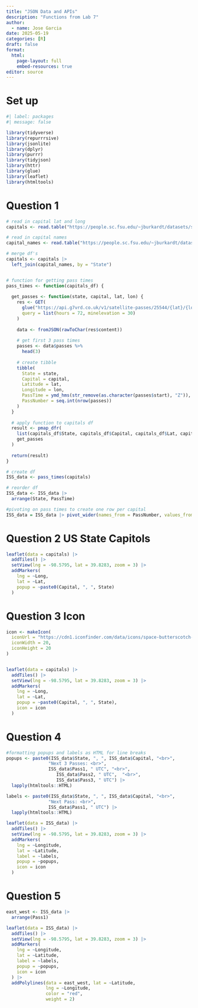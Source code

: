 ```yaml
---
title: "JSON Data and APIs"
description: "Functions from Lab 7"
author:
  - name: Jose Garcia
date: 2025-05-19
categories: [R]
draft: false
format:
  html:
    page-layout: full
    embed-resources: true
editor: source
---
```


# Set up

```r
#| label: packages
#| message: false

library(tidyverse)
library(repurrrsive)
library(jsonlite)
library(dplyr)
library(purrr)
library(tidyjson)
library(httr)
library(glue)
library(leaflet)
library(htmltools)
```

# Question 1

```r
# read in capital lat and long
capitals <- read.table("https://people.sc.fsu.edu/~jburkardt/datasets/states/state_capitals_ll.txt", col.names = c("State", "Lat", "Long"))

# read in capital names
capital_names <- read.table("https://people.sc.fsu.edu/~jburkardt/datasets/states/state_capitals_name.txt", col.names = c("State", "Capital"))

# merge df's
capitals <- capitals |>
  left_join(capital_names, by = "State")


# function for getting pass times
pass_times <- function(capitals_df) {
  
  get_passes <- function(state, capital, lat, lon) {
    res <- GET(
      glue("https://api.g7vrd.co.uk/v1/satellite-passes/25544/{lat}/{lon}.json"),
      query = list(hours = 72, minelevation = 30)
    )
    
    data <- fromJSON(rawToChar(res$content))
    
    # get first 3 pass times
    passes <- data$passes %>%
      head(3)
    
    # create tibble 
    tibble(
      State = state,
      Capital = capital,
      Latitude = lat,
      Longitude = lon,
      PassTime = ymd_hms(str_remove(as.character(passes$start), "Z")),
      PassNumber = seq.int(nrow(passes))
    )
  }
  
  # apply function to capitals df
  result <- pmap_dfr(
    list(capitals_df$State, capitals_df$Capital, capitals_df$Lat, capitals_df$Long),
    get_passes
  )
  
  return(result)
}

# create df
ISS_data <- pass_times(capitals)

# reorder df
ISS_data <- ISS_data |>
  arrange(State, PassTime)

#pivoting on pass times to create one row per capital
ISS_data = ISS_data |> pivot_wider(names_from = PassNumber, values_from = PassTime, names_prefix = "Pass")
```

# Question 2 US State Capitols

```r
leaflet(data = capitals) |>
  addTiles() |>
  setView(lng = -98.5795, lat = 39.8283, zoom = 3) |>
  addMarkers(
    lng = ~Long,
    lat = ~Lat,
    popup = ~paste0(Capital, ", ", State)
  )
```

# Question 3 Icon

```r
icon <- makeIcon(
  iconUrl = "https://cdn1.iconfinder.com/data/icons/space-butterscotch-vol-2/256/Orbital_Station-1024.png",
  iconWidth = 20,
  iconHeight = 20
)


leaflet(data = capitals) |>
  addTiles() |>
  setView(lng = -98.5795, lat = 39.8283, zoom = 3) |>
  addMarkers(
    lng = ~Long,
    lat = ~Lat,
    popup = ~paste0(Capital, ", ", State),
    icon = icon
  )
```

# Question 4

```r

#formatting popups and labels as HTML for line breaks
popups <- paste0(ISS_data$State, ", ", ISS_data$Capital, "<br>",
                "Next 3 Passes: <br>",
                ISS_data$Pass1, " UTC", "<br>",
                   ISS_data$Pass2, " UTC",  "<br>",
                   ISS_data$Pass3, " UTC") |>
  lapply(htmltools::HTML)

labels <- paste0(ISS_data$State, ", ", ISS_data$Capital, "<br>",
                "Next Pass: <br>",
                ISS_data$Pass1, " UTC") |>
  lapply(htmltools::HTML)

leaflet(data = ISS_data) |>
  addTiles() |>
  setView(lng = -98.5795, lat = 39.8283, zoom = 3) |>
  addMarkers(
    lng = ~Longitude,
    lat = ~Latitude,
    label = ~labels,
    popup = ~popups,
    icon = icon
  ) 

```

# Question 5

```r

east_west <- ISS_data |>
  arrange(Pass1)

leaflet(data = ISS_data) |>
  addTiles() |>
  setView(lng = -98.5795, lat = 39.8283, zoom = 3) |>
  addMarkers(
    lng = ~Longitude,
    lat = ~Latitude,
    label = ~labels,
    popup = ~popups,
    icon = icon
  ) |>
  addPolylines(data = east_west, lat = ~Latitude,
               lng = ~Longitude,
               color = "red",
               weight = 2)



```

